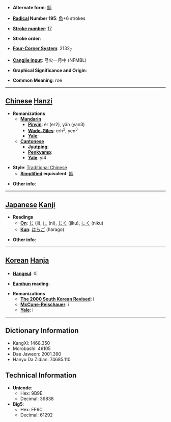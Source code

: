 * '''Alternate form''': [[鲕]]

* '''[[Wiktionary:Chinese radical index| Radical]] Number 195''': [[Wiktionary:Chinese radical index 魚|魚]]+6 strokes

* '''[[Wiktionary:Chinese total strokes index|Stroke number]]''': [[Wiktionary:Chinese total strokes index 17|17]]

* '''Stroke order''': 

* '''[[Wiktionary:Chinese four corner index|Four-Corner System]]''': 2132<sub>7</sub>

* '''[[Wiktionary:Chinese Cangjie index|Cangjie input]]''': 弓火一月中 (NFMBL)

* '''Graphical Significance and Origin''': 

* '''Common Meaning''': roe

----

== [[Chinese]] [[Hanzi]] ==

* '''Romanizations'''
** '''[[Mandarin]]'''
*** '''[[Pinyin]]''': ér (er2), yǎn (yan3)
*** '''[[Wade-Giles]]''': erh<sup>2</sup>, yen<sup>3</sup>
*** '''[[Yale]]''': 
** '''[[Cantonese]]'''
*** '''[[Jyutping]]''':
*** '''[[Penkyamp]]''': 
*** '''[[Yale]]''': yi4

* '''Style''': [[Traditional Chinese]] 
** '''[[Simplified Chinese|Simplified]] equivalent''': [[鲕]]

* '''Other info''': 

----

== [[Japanese]] [[Kanji]] ==

* '''Readings'''
** '''[[On]]''': [[じ]] (ji), [[に]] (ni), [[じく]] (jiku), [[にく]] (niku)
** '''[[Kun]]''': [[はらご]] (harago)

* '''Other info''':  

----

== [[Korean]] [[Hanja]] ==

* '''[[Hangeul]]''': 이

* '''[[Eumhun]] reading''': 

* '''Romanizations'''
** '''[[The 2000 South Korean Revised Romanization|The 2000 South Korean Revised]]''': i
** '''[[McCune-Reischauer]]''': i
** '''[[Yale]]''': i

----

== Dictionary Information ==

* KangXi: 1468.350
* Morobashi: 46105
* Dae Jaweon: 2001.390
* Hanyu Da Zidian: 74685.110

== Technical Information ==

* '''Unicode''':
** Hex: 9B9E
** Decimal: 39838
* '''Big5''':
** Hex: EF6C
** Decimal: 61292